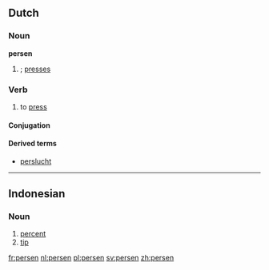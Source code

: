 ==Dutch==

===Noun===
'''persen'''

# {{nl-noun-form|pl=1|pers#Dutch|pers}}; [[presses]]

===Verb===
{{nl-verb|wk-t}}

# to [[press]]

====Conjugation====
{{nl-conj-wk|pers|dt=t}}

====Derived terms====
* [[perslucht]]

----

==Indonesian==

===Noun===
{{infl|id|noun}}

# [[percent]]
# [[tip]]

[[fr:persen]]
[[nl:persen]]
[[pl:persen]]
[[sv:persen]]
[[zh:persen]]